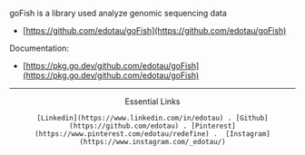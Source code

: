 goFish is a library used analyze genomic sequencing data
- [https://github.com/edotau/goFish](https://github.com/edotau/goFish)

Documentation:
- [https://pkg.go.dev/github.com/edotau/goFish](https://pkg.go.dev/github.com/edotau/goFish)

---

<div>
  <center>
    Essential Links

    [Linkedin](https://www.linkedin.com/in/edotau) . [Github](https://github.com/edotau) . [Pinterest](https://www.pinterest.com/edotau/redefine) .  [Instagram](https://www.instagram.com/_edotau/)
  </center>
</div>



